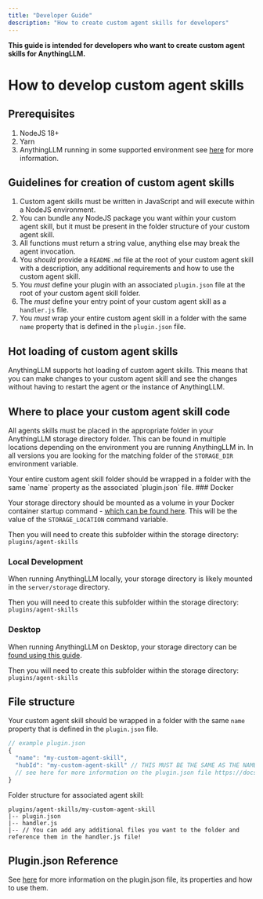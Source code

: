 ```yaml
---
title: "Developer Guide"
description: "How to create custom agent skills for developers"
---
```



**This guide is intended for developers who want to create custom agent skills for AnythingLLM.**

# How to develop custom agent skills

## Prerequisites

1. NodeJS 18+
2. Yarn
3. AnythingLLM running in some supported environment see [here](./introduction.mdx) for more information.

## Guidelines for creation of custom agent skills

1. Custom agent skills must be written in JavaScript and will execute within a NodeJS environment.
2. You can bundle any NodeJS package you want within your custom agent skill, but it must be present in the folder structure of your custom agent skill.
3. All functions must return a string value, anything else may break the agent invocation.
4. You _should_ provide a `README.md` file at the root of your custom agent skill with a description, any additional requirements and how to use the custom agent skill.
5. You _must_ define your plugin with an associated `plugin.json` file at the root of your custom agent skill folder.
6. The _must_ define your entry point of your custom agent skill as a `handler.js` file.
7. You _must_ wrap your entire custom agent skill in a folder with the same `name` property that is defined in the `plugin.json` file.

## Hot loading of custom agent skills

AnythingLLM supports hot loading of custom agent skills. This means that you can make changes to your custom agent skill and see the changes without having to restart the agent or the instance of AnythingLLM.

## Where to place your custom agent skill code

All agents skills must be placed in the appropriate folder in your AnythingLLM storage directory folder. This can be found in multiple locations depending on the environment you are running AnythingLLM in.
In all versions you are looking for the matching folder of the `STORAGE_DIR` environment variable.

<Callout type="info" emoji="️💡">
  Your entire custom agent skill folder should be wrapped in a folder with the
  same `name` property as the associated `plugin.json` file.
</Callout>
### Docker

Your storage directory should be mounted as a volume in your Docker container startup command - [which can be found here](../../installation/self-hosted/local-docker.mdx).
This will be the value of the `STORAGE_LOCATION` command variable.

Then you will need to create this subfolder within the storage directory:
`plugins/agent-skills`

### Local Development

When running AnythingLLM locally, your storage directory is likely mounted in the `server/storage` directory.

Then you will need to create this subfolder within the storage directory:
`plugins/agent-skills`

### Desktop

When running AnythingLLM on Desktop, your storage directory can be [found using this guide](../../installation/desktop/general.mdx#where-is-my-data-located).

Then you will need to create this subfolder within the storage directory:
`plugins/agent-skills`

## File structure

Your custom agent skill should be wrapped in a folder with the same `name` property that is defined in the `plugin.json` file.

```js
// example plugin.json
{
  "name": "my-custom-agent-skill",
  "hubId": "my-custom-agent-skill" // THIS MUST BE THE SAME AS THE NAME PROPERTY & MUST EXIST.
  // see here for more information on the plugin.json file https://docs.anythingllm.com/agent/custom/plugin-json-reference
}
```

Folder structure for associated agent skill:

```text
plugins/agent-skills/my-custom-agent-skill
|-- plugin.json
|-- handler.js
|-- // You can add any additional files you want to the folder and reference them in the handler.js file!
```

## Plugin.json Reference

See [here](./plugin-json.mdx) for more information on the plugin.json file, its properties and how to use them.
